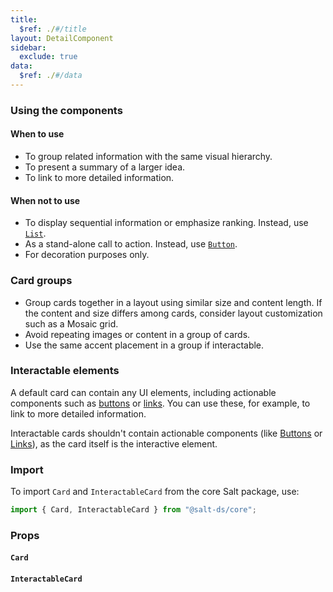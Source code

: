 ```yaml
---
title:
  $ref: ./#/title
layout: DetailComponent
sidebar:
  exclude: true
data:
  $ref: ./#/data
---
```


### Using the components

#### When to use

- To group related information with the same visual hierarchy.
- To present a summary of a larger idea.
- To link to more detailed information.

#### When not to use

- To display sequential information or emphasize ranking. Instead, use [`List`](../list).
- As a stand-alone call to action. Instead, use [`Button`](../button).
- For decoration purposes only.

### Card groups

- Group cards together in a layout using similar size and content length. If the content and size differs among cards, consider layout customization such as a Mosaic grid.
- Avoid repeating images or content in a group of cards.
- Use the same accent placement in a group if interactable.

### Interactable elements

A default card can contain any UI elements, including actionable components such as [buttons](../button) or [links](../link). You can use these, for example, to link to more detailed information.

Interactable cards shouldn't contain actionable components (like [Buttons](../button) or [Links](../link)), as the card itself is the interactive element.

### Import

To import `Card` and `InteractableCard` from the core Salt package, use:

```js
import { Card, InteractableCard } from "@salt-ds/core";
```

### Props

#### `Card`

<PropsTable packageName="core" componentName="Card" />

#### `InteractableCard`

<PropsTable packageName="core" componentName="InteractableCard" />
